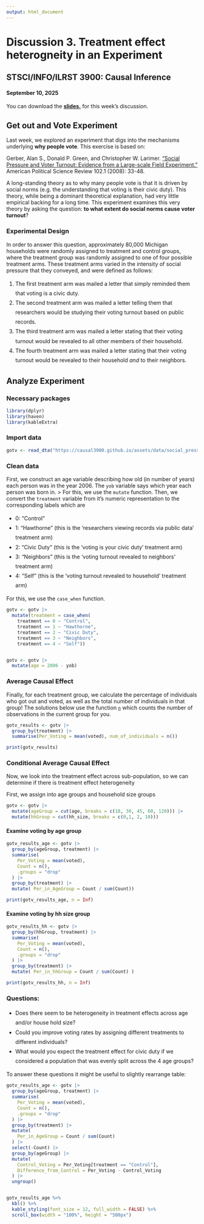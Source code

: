 ```yaml
---
output: html_document
---
```

<style>li {line-height: 1.8;}</style>

# Discussion 3. Treatment effect heterogneity in an Experiment {-}
## STSCI/INFO/ILRST 3900: Causal Inference {-}
#### September 10, 2025 {-}


You can download the [**slides.**](assets/discussions/discussion3-addHealth.pdf) for this week's discussion.

## Get out and Vote Experiment {-}

Last week, we explored an experiment that digs into the mechanisms
underlying __why people vote__. This exercise is based on: 

Gerber, Alan S., Donald P. Green, and Christopher W. Larimer. ["Social Pressure and Voter Turnout: Evidence from a Large-scale Field Experiment."](https://www.cambridge.org/core/journals/american-political-science-review/article/social-pressure-and-voter-turnout-evidence-from-a-largescale-field-experiment/11E84AF4C0B7FBD1D20C855972C2C3EB#) American Political Science Review 102.1 (2008): 33-48.

A long-standing theory as to why many people
vote is that it is driven by social norms (e.g. the understanding that voting
is their civic duty). This theory, while being a dominant theoretical 
explanation, had very little empirical backing for a long time. This experiment
examines this very theory by asking the question:
__to what extent do social norms cause voter turnout__?

### Experimental Design {-}

In order to answer this question, approximately 80,000 Michigan households
were randomly assigned to treatment and control groups, where the treatment
group was randomly assigned to one of four possible treatment arms. These
treatment arms varied in the intensity of social pressure that they conveyed,
and were defined as follows:

1. The first treatment arm was mailed a letter that simply reminded them that
voting is a civic duty.
2. The second treatment arm was mailed a letter telling them that researchers
would be studying their voting turnout based on public records.
3. The third treatment arm was mailed a letter stating that their voting turnout 
would be revealed to all other members of their household.
4. The fourth treatment arm was mailed a letter stating that their voting turnout
would be revealed to their household *and* to their neighbors.

## Analyze Experiment {-}

### Necessary packages {-}

```r
library(dplyr)
library(haven)
library(kableExtra)
```

### Import data {-}
```r
gotv <- read_dta("https://causal3900.github.io/assets/data/social_pressure.dta")
```

### Clean data {-}

First, we construct an age variable describing how old (in number of years) each person was in the year 2006. The `yob` variable says which year each person was born in. \> For this, we use the `mutate` function. 
Then, we convert the `treatment` variable from it's numeric representation to the corresponding labels which are

-   0: "Control"
-   1: "Hawthorne" (this is the 'researchers viewing records via public data' treatment arm)
-   2: "Civic Duty" (this is the 'voting is your civic duty' treatment arm)
-   3: "Neighbors" (this is the 'voting turnout revealed to neighbors' treatment arm)
-   4: "Self" (this is the 'voting turnout revealed to household' treatment arm)

For this, we use the `case_when` function. 

```r

gotv <- gotv |>
  mutate(treatment = case_when(
    treatment == 0 ~ "Control",
    treatment == 1 ~ "Hawthorne",
    treatment == 2 ~ "Civic Duty",
    treatment == 3 ~ "Neighbors",
    treatment == 4 ~ "Self")) 


gotv <- gotv |>
  mutate(age = 2006 - yob)
```


### Average Causal Effect {-}

Finally, for each treatment group, we calculate the percentage of individuals who got out and voted, as well as the total number of individuals in that group! The solutions below use the function [`n`](https://www.rdocumentation.org/packages/dplyr/versions/0.7.8/topics/n) which counts the number of observations in the current group for you.

```r
gotv_results <- gotv |>
  group_by(treatment) |>
  summarise(Per_Voting = mean(voted), num_of_individuals = n())

print(gotv_results)
```


### Conditional Average Causal Effect {-}

Now, we look into the treatment effect across sub-population, so we can determine if there is treatment effect heterogeneity

First, we assign into age groups and household size groups
```r
gotv <- gotv |>
  mutate(ageGroup = cut(age, breaks = c(18, 30, 45, 60, 120))) |>
  mutate(hhGroup = cut(hh_size, breaks = c(0,1, 2, 10)))

```

#### Examine voting by age group {-}
```r
gotv_results_age <- gotv |>
  group_by(ageGroup, treatment) |>
  summarise(
    Per_Voting = mean(voted),
    Count = n(),
    .groups = "drop"
  ) |>
  group_by(treatment) |>
  mutate( Per_in_AgeGroup = Count / sum(Count))

print(gotv_results_age, n = Inf)
```


#### Examine voting by hh size group {-}

```r
gotv_results_hh <- gotv |>
  group_by(hhGroup, treatment) |>
  summarise(
    Per_Voting = mean(voted),
    Count = n(),
    .groups = "drop"
  ) |>
  group_by(treatment) |>
  mutate( Per_in_hhGroup = Count / sum(Count) ) 

print(gotv_results_hh, n = Inf)
```


### Questions: {-}
- Does there seem to be heterogeneity in treatment effects across age and/or house hold size?
- Could you improve voting rates by assigning different treatments to different individuals?
- What would you expect the treatment effect for civic duty if we considered a population that was evenly split across the 4 age groups?


To answer these questions it might be useful to slightly rearrange table:
```r
gotv_results_age <- gotv |>
  group_by(ageGroup, treatment) |>
  summarise(
    Per_Voting = mean(voted),
    Count = n(),
    .groups = "drop"
  ) |>
  group_by(treatment) |>
  mutate(
    Per_in_AgeGroup = Count / sum(Count)
  ) |>
  select(-Count) |>
  group_by(ageGroup) |>
  mutate(
    Control_Voting = Per_Voting[treatment == "Control"],
    Difference_from_Control = Per_Voting - Control_Voting
  ) |>
  ungroup()


gotv_results_age %>%
  kbl() %>%
  kable_styling(font_size = 12, full_width = FALSE) %>%
  scroll_box(width = "100%", height = "500px")
```

